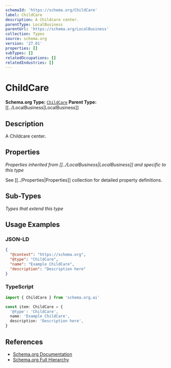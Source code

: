 ```yaml
---
schemaId: 'https://schema.org/ChildCare'
label: ChildCare
description: A Childcare center.
parentType: LocalBusiness
parentUrl: 'https://schema.org/LocalBusiness'
collection: Types
source: schema.org
version: '27.01'
properties: []
subTypes: []
relatedOccupations: []
relatedIndustries: []
---
```

# ChildCare

**Schema.org Type:** [`ChildCare`](https://schema.org/ChildCare)
**Parent Type:** [[../LocalBusiness|LocalBusiness]]

## Description

A Childcare center.

## Properties

*Properties inherited from [[../LocalBusiness|LocalBusiness]] and specific to this type*

See [[../Properties|Properties]] collection for detailed property definitions.

## Sub-Types

*Types that extend this type*

## Usage Examples

### JSON-LD

```json
{
  "@context": "https://schema.org",
  "@type": "ChildCare",
  "name": "Example ChildCare",
  "description": "Description here"
}
```

### TypeScript

```typescript
import { ChildCare } from 'schema.org.ai'

const item: ChildCare = {
  '@type': 'ChildCare',
  name: 'Example ChildCare',
  description: 'Description here',
}
```

## References

- [Schema.org Documentation](https://schema.org/ChildCare)
- [Schema.org Full Hierarchy](https://schema.org/docs/full.html)
